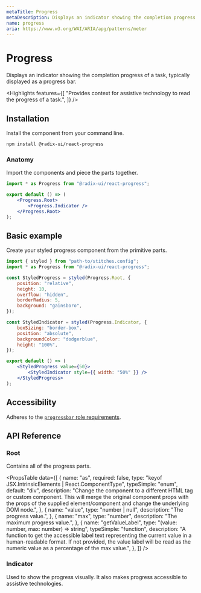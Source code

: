 ```yaml
---
metaTitle: Progress
metaDescription: Displays an indicator showing the completion progress of a task, typically displayed as a progress bar.
name: progress
aria: https://www.w3.org/WAI/ARIA/apg/patterns/meter
---
```


# Progress

<Description>
	Displays an indicator showing the completion progress of a task, typically
	displayed as a progress bar.
</Description>

<Highlights
	features={[
		"Provides context for assistive technology to read the progress of a task.",
	]}
/>

## Installation

Install the component from your command line.

```bash
npm install @radix-ui/react-progress
```

### Anatomy

Import the components and piece the parts together.

```jsx
import * as Progress from "@radix-ui/react-progress";

export default () => (
	<Progress.Root>
		<Progress.Indicator />
	</Progress.Root>
);
```

## Basic example

Create your styled progress component from the primitive parts.

```jsx
import { styled } from "path-to/stitches.config";
import * as Progress from "@radix-ui/react-progress";

const StyledProgress = styled(Progress.Root, {
	position: "relative",
	height: 10,
	overflow: "hidden",
	borderRadius: 5,
	background: "gainsboro",
});

const StyledIndicator = styled(Progress.Indicator, {
	boxSizing: "border-box",
	position: "absolute",
	backgroundColor: "dodgerblue",
	height: "100%",
});

export default () => (
	<StyledProgress value={50}>
		<StyledIndicator style={{ width: "50%" }} />
	</StyledProgress>
);
```

## Accessibility

Adheres to the [`progressbar` role requirements](https://www.w3.org/WAI/ARIA/apg/patterns/meter).

## API Reference

### Root

Contains all of the progress parts.

<PropsTable
	data={[
		{
			name: "as",
			required: false,
			type: "keyof JSX.IntrinsicElements | React.ComponentType<any>",
			typeSimple: "enum",
			default: "div",
			description:
				"Change the component to a different HTML tag or custom component. This will merge the original component props with the props of the supplied element/component and change the underlying DOM node.",
		},
		{
			name: "value",
			type: "number | null",
			description: "The progress value.",
		},
		{
			name: "max",
			type: "number",
			description: "The maximum progress value.",
		},
		{
			name: "getValueLabel",
			type: "(value: number, max: number) => string",
			typeSimple: "function",
			description:
				"A function to get the accessible label text representing the current value in a human-readable format. If not provided, the value label will be read as the numeric value as a percentage of the max value.",
		},
	]}
/>

### Indicator

Used to show the progress visually. It also makes progress accessible to assistive technologies.
